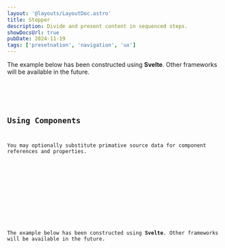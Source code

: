 ```yaml
---
layout: '@layouts/LayoutDoc.astro'
title: Stepper
description: Divide and present content in sequenced steps.
showDocsUrl: true
pubDate: 2024-11-19
tags: ['presetnation', 'navigation', 'ux']
---
```




<Preview client:load>
	<Fragment slot="preview">
		<Example client:load />
	</Fragment>
	<Fragment slot="code">
		<div class="card preset-outlined-warning-500 p-8 space-y-8 mb-4">
			<p>The example below has been constructed using <strong>Svelte</strong>. Other frameworks will be available in the future.</p>
		</div>
		<Code code={ExampleRaw} lang="svelte" />
	</Fragment>
</Preview>

## Using Components

You may optionally substitute primative source data for component references and properties.

<Preview client:load>
	<Fragment slot="preview">
		<ExampleComponent client:load />
	</Fragment>
	<Fragment slot="code">
		<div class="space-y-4">
			<div class="card preset-outlined-warning-500 p-8 space-y-8">
				<p>The example below has been constructed using <strong>Svelte</strong>. Other frameworks will be available in the future.</p>
			</div>
			<Code code={ExampleComponentRaw} lang="svelte" />
			<Code code={ExampleStepOne} lang="svelte" title="ExampleStepOne.svelte" />
		</div>
	</Fragment>
</Preview>

